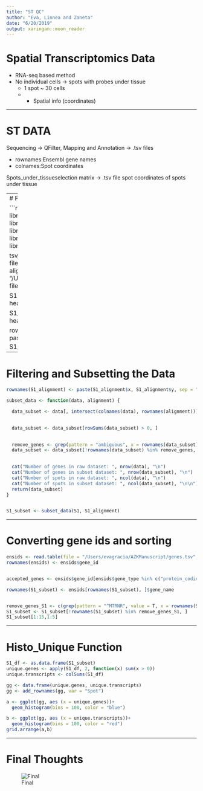 ```yaml
---
title: "ST QC"
author: "Eva, Linnea and Zaneta"
date: "6/20/2019"
output: xaringan::moon_reader
---
```




# Spatial Transcriptomics Data


- RNA-seq based method 
- No individual cells -> spots with probes under tissue 
  - 1 spot ~ 30 cells
  - + Spatial info (coordinates)
  
---

# ST DATA


Sequencing -> QFilter, Mapping and Annotation -> .tsv files

 - rownames:Ensembl gene names
 - colnames:Spot coordinates

 
Spots_under_tissueselection matrix -> .tsv file spot coordinates of spots under tissue

---
# First part of ST.QC


```r
library(magrittr)
library(dplyr)
library(ggplot2)
library(devtools)
library(usethis)
library(roxygen2)
library(knitr)
library(rmarkdown)
library(reshape2)
library(Rcpp)
library(data.table)
library(Matrix)
library(gridExtra)

tsv_file <- "/Users/evagracia/AZKManuscript/tsv files/190415_Kidney_EXP1_NHK1_D2_stdata.tsv"
alignment_file <- "/Users/evagracia/AZKManuscript/selection files/spot_data-selection-EXP1_NHK1_D2.tsv"


S1 <- t(data.frame(fread(input = tsv_file, sep = "\t", header = T), row.names = 1))

S1_alignment <- read.table(file = alignment_file, header = T, stringsAsFactors = F)
S1[1:4,1:4]


rownames(S1_alignment) <- paste(S1_alignment$x, S1_alignment$y, sep = "x")
S1_alignment[1:4,1:6]
```

---

# Filtering and Subsetting the Data


```r


rownames(S1_alignment) <- paste(S1_alignment$x, S1_alignment$y, sep = "x")

subset_data <- function(data, alignment) {

  data_subset <- data[, intersect(colnames(data), rownames(alignment))]
  

  data_subset <- data_subset[rowSums(data_subset) > 0, ]
  

  remove_genes <- grep(pattern = "ambiguous", x = rownames(data_subset), value = T)
  data_subset <- data_subset[!rownames(data_subset) %in% remove_genes, ]
  

  cat("Number of genes in raw dataset: ", nrow(data), "\n")
  cat("Number of genes in subset dataset: ", nrow(data_subset), "\n")
  cat("Number of spots in raw dataset: ", ncol(data), "\n")
  cat("Number of spots in subset dataset: ", ncol(data_subset), "\n\n")
  return(data_subset)
}


S1_subset <- subset_data(S1, S1_alignment)

```
---

# Converting gene ids and sorting


```r


ensids <- read.table(file = "/Users/evagracia/AZKManuscript/genes.tsv", header = T, stringsAsFactors = T)
rownames(ensids) <- ensids$gene_id


accepted_genes <- ensids$gene_id[ensids$gene_type %in% c("protein_coding", "lincRNA", "IG_C_gene")]

rownames(S1_subset) <- ensids[rownames(S1_subset), ]$gene_name


remove_genes_S1 <- c(grep(pattern = "^MTRNR", value = T, x = rownames(S1_subset)), "MALAT1")
S1_subset <- S1_subset[!rownames(S1_subset) %in% remove_genes_S1, ]
S1_subset[1:15,1:5]
```
---

# Histo_Unique Function


```r
S1_df <- as.data.frame(S1_subset)
unique.genes <- apply(S1_df, 2, function(x) sum(x > 0))
unique.transcripts <- colSums(S1_df)

gg <- data.frame(unique.genes, unique.transcripts)
gg <- add_rownames(gg, var = "Spot")

a <- ggplot(gg, aes (x = unique.genes))+
  geom_histogram(bins = 100, color = "blue")

b <- ggplot(gg, aes (x = unique.transcripts))+
  geom_histogram(bins = 100, color = "red")
grid.arrange(a,b)

```
---

# Final Thoughts


![Final](horse.jpg)

